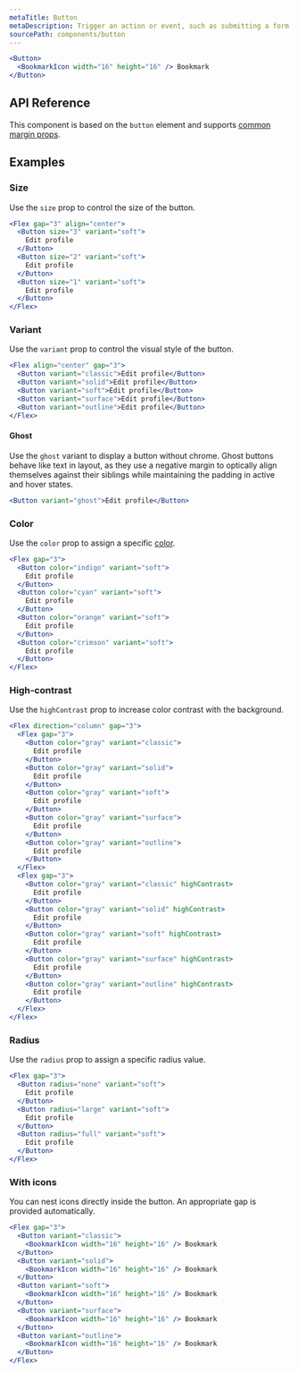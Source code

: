 ```yaml
---
metaTitle: Button
metaDescription: Trigger an action or event, such as submitting a form or displaying a dialog.
sourcePath: components/button
---
```


```jsx live=true
<Button>
  <BookmarkIcon width="16" height="16" /> Bookmark
</Button>
```

## API Reference

This component is based on the `button` element and supports [common margin props](/themes/docs/theme/layout#margin-props).

<ThemesPropsTable name="Button" />

## Examples

### Size

Use the `size` prop to control the size of the button.

```jsx live=true
<Flex gap="3" align="center">
  <Button size="3" variant="soft">
    Edit profile
  </Button>
  <Button size="2" variant="soft">
    Edit profile
  </Button>
  <Button size="1" variant="soft">
    Edit profile
  </Button>
</Flex>
```

### Variant

Use the `variant` prop to control the visual style of the button.

```jsx live=true scroll=true
<Flex align="center" gap="3">
  <Button variant="classic">Edit profile</Button>
  <Button variant="solid">Edit profile</Button>
  <Button variant="soft">Edit profile</Button>
  <Button variant="surface">Edit profile</Button>
  <Button variant="outline">Edit profile</Button>
</Flex>
```

#### Ghost

Use the `ghost` variant to display a button without chrome. Ghost buttons behave like text in layout, as they use a negative margin to optically align themselves against their siblings while maintaining the padding in active and hover states.

```jsx live=true style="lineHeight: 0"
<Button variant="ghost">Edit profile</Button>
```

### Color

Use the `color` prop to assign a specific [color](/themes/docs/theme/color).

```jsx live=true scroll=true
<Flex gap="3">
  <Button color="indigo" variant="soft">
    Edit profile
  </Button>
  <Button color="cyan" variant="soft">
    Edit profile
  </Button>
  <Button color="orange" variant="soft">
    Edit profile
  </Button>
  <Button color="crimson" variant="soft">
    Edit profile
  </Button>
</Flex>
```

### High-contrast

Use the `highContrast` prop to increase color contrast with the background.

```jsx live=true scroll=true
<Flex direction="column" gap="3">
  <Flex gap="3">
    <Button color="gray" variant="classic">
      Edit profile
    </Button>
    <Button color="gray" variant="solid">
      Edit profile
    </Button>
    <Button color="gray" variant="soft">
      Edit profile
    </Button>
    <Button color="gray" variant="surface">
      Edit profile
    </Button>
    <Button color="gray" variant="outline">
      Edit profile
    </Button>
  </Flex>
  <Flex gap="3">
    <Button color="gray" variant="classic" highContrast>
      Edit profile
    </Button>
    <Button color="gray" variant="solid" highContrast>
      Edit profile
    </Button>
    <Button color="gray" variant="soft" highContrast>
      Edit profile
    </Button>
    <Button color="gray" variant="surface" highContrast>
      Edit profile
    </Button>
    <Button color="gray" variant="outline" highContrast>
      Edit profile
    </Button>
  </Flex>
</Flex>
```

### Radius

Use the `radius` prop to assign a specific radius value.

```jsx live=true scroll=true
<Flex gap="3">
  <Button radius="none" variant="soft">
    Edit profile
  </Button>
  <Button radius="large" variant="soft">
    Edit profile
  </Button>
  <Button radius="full" variant="soft">
    Edit profile
  </Button>
</Flex>
```

### With icons

You can nest icons directly inside the button. An appropriate gap is provided automatically.

```jsx live=true scroll=true
<Flex gap="3">
  <Button variant="classic">
    <BookmarkIcon width="16" height="16" /> Bookmark
  </Button>
  <Button variant="solid">
    <BookmarkIcon width="16" height="16" /> Bookmark
  </Button>
  <Button variant="soft">
    <BookmarkIcon width="16" height="16" /> Bookmark
  </Button>
  <Button variant="surface">
    <BookmarkIcon width="16" height="16" /> Bookmark
  </Button>
  <Button variant="outline">
    <BookmarkIcon width="16" height="16" /> Bookmark
  </Button>
</Flex>
```
